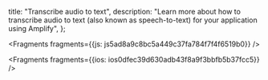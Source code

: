   title: "Transcribe audio to text",
  description: "Learn more about how to transcribe audio to text (also known as speech-to-text) for your application using Amplify",
};






<Fragments fragments={{js: js5ad8a9c8bc5a449c37fa784f7f4f6519b0}} />



<Fragments fragments={{ios: ios0dfec39d630adb43f8a9f3bbfb5b37fcc5}} />

